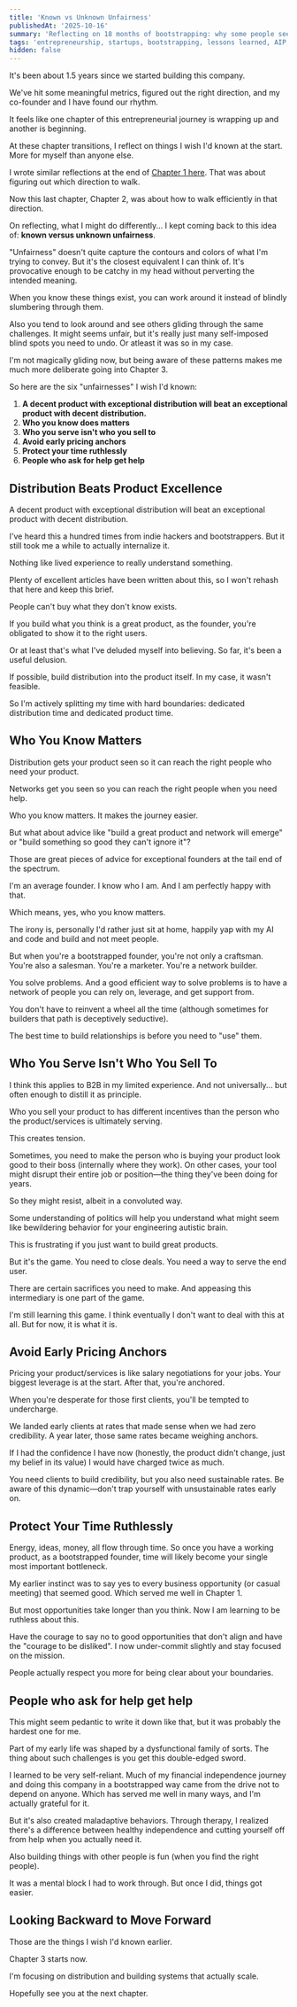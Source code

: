 ```yaml
---
title: 'Known vs Unknown Unfairness'
publishedAt: '2025-10-16'
summary: 'Reflecting on 18 months of bootstrapping: why some people seem to glide through challenges while you stumble. Six things I wish I'd known earlier.'
tags: 'entrepreneurship, startups, bootstrapping, lessons learned, AIP'
hidden: false
---
```



It's been about 1.5 years since we started building this company.

We've hit some meaningful metrics, figured out the right direction, and my co-founder and I have found our rhythm.

It feels like one chapter of this entrepreneurial journey is wrapping up and another is beginning.

At these chapter transitions, I reflect on things I wish I'd known at the start. More for myself than anyone else.

I wrote similar reflections at the end of [Chapter 1 here](/blog/a-letter-early-2024-self). That was about figuring out which direction to walk.

Now this last chapter, Chapter 2, was about how to walk efficiently in that direction.

On reflecting, what I might do differently... I kept coming back to this idea of: **known versus unknown unfairness**.

"Unfairness" doesn't quite capture the contours and colors of what I'm trying to convey. But it's the closest equivalent I can think of. It's provocative enough to be catchy in my head without perverting the intended meaning.

When you know these things exist, you can work around it instead of blindly slumbering through them.

Also you tend to look around and see others gliding through the same challenges. It might seems unfair, but it's really just many self-imposed blind spots you need to undo. Or atleast it was so in my case.

I'm not magically gliding now, but being aware of these patterns makes me much more deliberate going into Chapter 3.

So here are the six "unfairnesses" I wish I'd known:

1. **A decent product with exceptional distribution will beat an exceptional product with decent distribution.**
2. **Who you know does matters**
3. **Who you serve isn't who you sell to**
4. **Avoid early pricing anchors**
5. **Protect your time ruthlessly**
6. **People who ask for help get help**


## Distribution Beats Product Excellence

A decent product with exceptional distribution will beat an exceptional product with decent distribution.

I've heard this a hundred times from indie hackers and bootstrappers. But it still took me a while to actually internalize it.

Nothing like lived experience to really understand something.

Plenty of excellent articles have been written about this, so I won't rehash that here and keep this brief.

People can't buy what they don't know exists.

If you build what you think is a great product, as the founder, you're obligated to show it to the right users.

Or at least that's what I've deluded myself into believing. So far, it's been a useful delusion.

If possible, build distribution into the product itself. In my case, it wasn't feasible.

So I'm actively splitting my time with hard boundaries: dedicated distribution time and dedicated product time.

## Who You Know Matters

Distribution gets your product seen so it can reach the right people who need your product.

Networks get you seen so you can reach the right people when you need help.

Who you know matters. It makes the journey easier.

But what about advice like "build a great product and network will emerge" or "build something so good they can't ignore it"?

Those are great pieces of advice for exceptional founders at the tail end of the spectrum.

I'm an average founder. I know who I am. And I am perfectly happy with that.

Which means, yes, who you know matters.

The irony is, personally I'd rather just sit at home, happily yap with my AI and code and build and not meet people.

But when you're a bootstrapped founder, you're not only a craftsman. You're also a salesman. You're a marketer. You're a network builder.

You solve problems. And a good efficient way to solve problems is to have a network of people you can rely on, leverage, and get support from.

You don't have to reinvent a wheel all the time (although sometimes for builders that path is deceptively seductive).

The best time to build relationships is before you need to "use" them.

## Who You Serve Isn't Who You Sell To

I think this applies to B2B in my limited experience. And not universally... but often enough to distill it as principle.

Who you sell your product to has different incentives than the person who the product/services is ultimately serving.

This creates tension.

Sometimes, you need to make the person who is buying your product look good to their boss (internally where they work). On other cases, your tool might disrupt their entire job or position—the thing they've been doing for years.

So they might resist, albeit in a convoluted way.

Some understanding of politics will help you understand what might seem like bewildering behavior for your engineering autistic brain.

This is frustrating if you just want to build great products.

But it's the game. You need to close deals. You need a way to serve the end user.

There are certain sacrifices you need to make. And appeasing this intermediary is one part of the game.

I'm still learning this game. I think eventually I don't want to deal with this at all. But for now, it is what it is.

## Avoid Early Pricing Anchors

Pricing your product/services is like salary negotiations for your jobs. Your biggest leverage is at the start. After that, you're anchored.

When you're desperate for those first clients, you'll be tempted to undercharge.

We landed early clients at rates that made sense when we had zero credibility. A year later, those same rates became weighing anchors.

If I had the confidence I have now (honestly, the product didn't change, just my belief in its value) I would have charged twice as much.

You need clients to build credibility, but you also need sustainable rates. Be aware of this dynamic—don't trap yourself with unsustainable rates early on.

## Protect Your Time Ruthlessly

Energy, ideas, money, all flow through time. So once you have a working product, as a bootstrapped founder, time will likely become your single most important bottleneck.

My earlier instinct was to say yes to every business opportunity (or casual meeting) that seemed good. Which served me well in Chapter 1.

But most opportunities take longer than you think. Now I am learning to be ruthless about this.

Have the courage to say no to good opportunities that don't align and have the "courage to be disliked". I now under-commit slightly and stay focused on the mission.

People actually respect you more for being clear about your boundaries.


## People who ask for help get help

This might seem pedantic to write it down like that, but it was probably the hardest one for me.

Part of my early life was shaped by a dysfunctional family of sorts. The thing about such challenges is you get this double-edged sword.

I learned to be very self-reliant. Much of my financial independence journey and doing this company in a bootstrapped way came from the drive not to depend on anyone.
Which has served me well in many ways, and I'm actually grateful for it.

But it's also created maladaptive behaviors. Through therapy, I realized there's a difference between healthy independence and cutting yourself off from help when you actually need it.

Also building things with other people is fun (when you find the right people).

It was a mental block I had to work through. But once I did, things got easier.



## Looking Backward to Move Forward

Those are the things I wish I'd known earlier.

Chapter 3 starts now.

I'm focusing on distribution and building systems that actually scale.

Hopefully see you at the next chapter.
